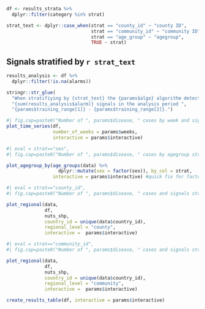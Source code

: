 
```r
df <- results_strata %>% 
  dplyr::filter(category %in% strat)

strat_text <- dplyr::case_when(strat == "county_id" ~ "county ID",
                               strat == "community_id" ~ "community ID",
                               strat == "age_group" ~ "agegroup",
                               TRUE ~ strat)
```


## Signals stratified by `r strat_text`

```r
results_analysis <- df %>% 
  dplyr::filter(!is.na(alarms))

stringr::str_glue(
  "When stratifiying by {strat_text} the {params$algo} algorithm detects ", 
  "{sum(results_analysis$alarm)} signals in the analysis period ", 
  "{params$training_range[1]} - {params$training_range[2]}.")
```


```r
#| fig.cap=paste0("Number of ", params$disease, " cases by week and signals stratified by ", strat_text, ", ", params$country)
plot_time_series(df, 
                 number_of_weeks = params$weeks,
                 interactive = params$interactive)
```


```r
#| eval = strat=="sex",
#| fig.cap=paste0("Number of ", params$disease, " cases by agegroup stratified by sex, ", params$country)

plot_agegroup_by(age_groups(data) %>% 
                   dplyr::mutate(sex = factor(sex)), by_col = strat, 
                 interactive = params$interactive) #quick fix for factor problem 
```


```r
#| eval = strat=="county_id",
#| fig.cap=paste0("Number of ", params$disease, " cases and signals stratified by county ID, ", params$country)

plot_regional(data, 
              df, 
              nuts_shp, 
              country_id = unique(data$country_id), 
              regional_level = "county", 
              interactive =  params$interactive)
```

```r
#| eval = strat=="community_id",
#| fig.cap=paste0("Number of ", params$disease, " cases and signals stratified by community ID, ", params$country)

plot_regional(data, 
              df, 
              nuts_shp, 
              country_id = unique(data$country_id), 
              regional_level = "community", 
              interactive =  params$interactive)
```


```r
create_results_table(df, interactive = params$interactive)
```


